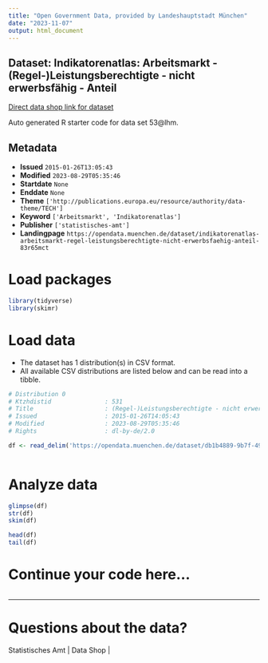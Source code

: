 ```yaml
---
title: "Open Government Data, provided by Landeshauptstadt München"
date: "2023-11-07"
output: html_document
---
```


## Dataset: Indikatorenatlas: Arbeitsmarkt - (Regel-)Leistungsberechtigte - nicht erwerbsfähig - Anteil

[Direct data shop link for dataset](https://opendata.muenchen.de/dataset/indikatorenatlas-arbeitsmarkt-regel-leistungsberechtigte-nicht-erwerbsfaehig-anteil-83r65mct)

Auto generated R starter code for data set 53@lhm.

## Metadata

- **Issued** `2015-01-26T13:05:43`
- **Modified** `2023-08-29T05:35:46`
- **Startdate** `None`
- **Enddate** `None`
- **Theme** `['http://publications.europa.eu/resource/authority/data-theme/TECH']`
- **Keyword** `['Arbeitsmarkt', 'Indikatorenatlas']`
- **Publisher** `['statistisches-amt']`
- **Landingpage** `https://opendata.muenchen.de/dataset/indikatorenatlas-arbeitsmarkt-regel-leistungsberechtigte-nicht-erwerbsfaehig-anteil-83r65mct`


# Load packages

```r

library(tidyverse)
library(skimr)

```

# Load data

-   The dataset has 1 distribution(s) in CSV format.
-   All available CSV distributions are listed below and can be read into a tibble.

```r

# Distribution 0
# Ktzhdistid               : 531
# Title                    : (Regel-)Leistungsberechtigte - nicht erwerbsfähig - Anteil
# Issued                   : 2015-01-26T14:05:43
# Modified                 : 2023-08-29T05:35:46
# Rights                   : dl-by-de/2.0

df <- read_delim('https://opendata.muenchen.de/dataset/db1b4889-9b7f-498d-b96f-3883b87a5a83/resource/ea8d933b-8ae8-434c-95c2-9f9722b267e4/download/indikat_arbeitsmarkt_regel-leistungsberechtigte_-_nicht_erwerbsfaehig_-_anteil_280823.csv')



```

# Analyze data

```r

glimpse(df)
str(df)
skim(df)

head(df)
tail(df)

```

# Continue your code here...

```r

```

------------------------------------------------------------------------

# Questions about the data?

Statistisches Amt | Data Shop | 
